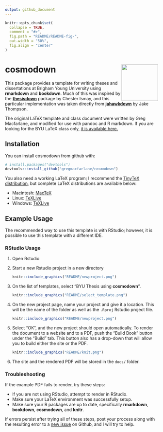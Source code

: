 ```yaml
---
output: github_document
---
```


<!-- README.md is generated from README.Rmd. Please edit that file -->

```r
knitr::opts_chunk$set(
  collapse = TRUE,
  comment = "#>",
  fig.path = "README/README-fig-",
  out.width = "50%",
  fig.align = "center"
)
```

# cosmodown <img src="man/figures/cosmodown-large.png" align="right" width="120" />

<!-- badges: start -->
<!-- badges: end -->

This package provides a template for writing theses and dissertations at 
Brigham Young University using **rmarkdown** and **bookdown**. Much of this was
inspired by the [**thesisdown**](https://github.com/ismayc/thesisdown) package
by Chester Ismay, and this particular implementation was taken directly from [**jahawkdown**](https://github.com/wjakethompson/jayhawkdown) by Jake Thompson.

The original LaTeX template and class document were written by Greg Macfarlane,
and modified for use with pandoc and R markdown. If you are looking for the 
BYU LaTeX class only, [it is available here.](https://github.com/byu-transpolab/byuthesis)

## Installation

You can install cosmodown from github with:

```r
# install.packages("devtools")
devtools::install_github("gregmacfarlane/cosmodown")
```

You also need a working LaTeX program; I recommend the 
[TinyTeX distribution](https://yihui.org/tinytex/), but 
complete LaTeX distributions are available below:

* Macintosh: [MacTeX](https://tug.org/mactex/mactex-download.html)
* Linux: [TeXLive](https://www.tug.org/texlive/acquire-netinstall.html)
* Windows: [TeXLive](https://www.tug.org/texlive/windows.html)


## Example Usage

The recommended way to use this template is with RStudio; however, it is
possible to use this template with a different IDE.

### RStudio Usage

1. Open Rstudio
2. Start a new Rstudio project in a new directory

    ```r
    knitr::include_graphics("README/newproject.png")
    ```

3. On the list of templates, select "BYU Thesis using **cosmodown**".

    ```r
    knitr::include_graphics("README/select_template.png")
    ```

4. On the new project page, name your project and give it a location. This will
be the name of the folder as well as the `.Rproj` Rstudio project file.

    ```r
    knitr::include_graphics("README/newproject.png")
    ```
    
5. Select "OK", and the new project should open automatically. To render the
document to a website and to a PDF, push the "Build Book" button under the
"Build" tab. This button also has a drop-down that will allow you to build either
the site or the PDF.

    ```r
    knitr::include_graphics("README/knit.png")
    ```

6. The site and the rendered PDF will be stored in the `docs/` folder. 


### Troubleshooting

If the example PDF fails to render, try these steps:

* If you are not using RStudio, attempt to render in RStudio.
* Make sure your LaTeX environment was successfully setup.
* Make sure your R packages are up to date, specifically **rmarkdown**, **bookdown**, **cosmodown**, and **knitr**.

If errors persist after trying all of these steps, post your process along with the resulting error to a [new issue](https://github.com/gregmacfarlane/cosmodown/issues) on Github, and I will try to help.
